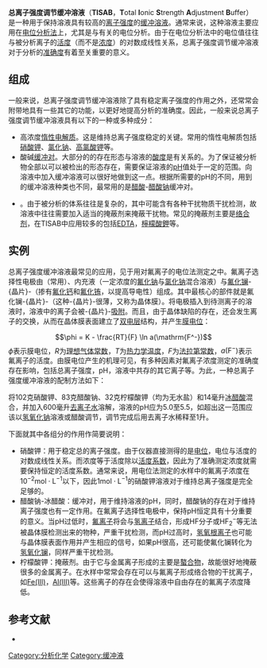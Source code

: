 '''总离子强度调节缓冲溶液'''（'''TISAB'''，'''T'''otal '''I'''onic '''S'''trength '''A'''djustment '''B'''uffer）是一种用于保持溶液具有较高的[[离子强度|离子强度]]的[[缓冲溶液|缓冲溶液]]。通常来说，这种溶液主要应用在[[电位分析法|电位分析法]]上，尤其是与{{link-en|离子选择性电极|ion selective electrode}}有关的电位分析。由于在电位分析法中的电位值往往与被分析离子的[[活度|活度]]（而不是[[浓度|浓度]]）的对数成线性关系，总离子强度调节缓冲溶液对于分析的[[准确度|准确度]]有着至关重要的意义。

==组成==
一般来说，总离子强度调节缓冲溶液除了具有稳定离子强度的作用之外，还常常会附带地具有一些其它的功能，以更好地提高分析的准确度。因此，一般来说总离子强度调节缓冲溶液具有以下的一种或多种成分：
* 高浓度[[惰性|惰性]][[电解质|电解质]]。这是维持总离子强度稳定的关键。常用的惰性电解质包括[[硝酸钾|硝酸钾]]、[[氯化钠|氯化钠]]、[[高氯酸钾|高氯酸钾]]等。
* 酸碱[[缓冲溶液|缓冲对]]。大部分的{{link-en|被分析物|analyte}}的存在形态与溶液的[[酸度|酸度]]是有关系的。为了保证被分析物全部以可以被检出的形态存在，需要保证溶液的[[pH|pH]]值处于一定的范围。向溶液中加入缓冲溶液可以很好地做到这一点。根据所需要的pH的不同，用到的缓冲溶液种类也不同，最常用的是[[醋酸|醋酸]]-[[醋酸钠|醋酸钠]]缓冲对。
* {{link-en|掩蔽剂|masking agent}}。由于被分析的体系往往是复杂的，其中可能含有各种干扰物质干扰检测，故溶液中往往需要加入适当的掩蔽剂来掩蔽干扰物。常见的掩蔽剂主要是[[络合剂|络合剂]]，在TISAB中应用较多的包括[[EDTA|EDTA]]，[[檸檬酸鉀|檸檬酸鉀]]等。

==实例==
总离子强度缓冲溶液最常见的应用，见于用{{link-en|氟离子选择性电极|fluoride selective electrode}}对氟离子的电位法测定之中。氟离子选择性电极由{{link-en|内参比电极|internal reference electrode}}（常用{{link-en|银-氯化银电极|silver chloride electrode}}）、内充液（一定浓度的[[氟化钠|氟化钠]]与[[氯化钠|氯化钠]]混合溶液）与[[氟化镧|氟化镧]]-{晶片}-（掺有[[氟化钙|氟化钙]]和[[氟化铕|氟化铕]]，以提高导电性）组成。其中最核心的部件就是氟化镧-{晶片}-（这种-{晶片}-很薄，又称为晶体膜）。将电极插入到待测离子的溶液时，溶液中的离子会被-{晶片}-[[吸附|吸附]]。而且，由于晶体缺陷的存在，还会发生离子的交换，从而在晶体膜表面建立了[[双电层|双电层]]结构，并产生[[膜电位|膜电位]]：
:<math> \phi = K - \frac{RT}{F} \ln a(\mathrm{F^-})</math>
<math>\phi</math>表示膜电位，<math>R</math>为[[理想气体常数|理想气体常数]]，<math>T</math>为[[热力学温度|热力学温度]]，<math>F</math>为[[法拉第常数|法拉第常数]]，<math>a(\mathrm{F^-})</math>表示氟离子的活度。由膜电位产生的机理可见，有多种因素对氟离子浓度测定的准确度存在影响，包括总离子强度，pH，溶液中共存的其它离子等。为此，一种总离子强度缓冲溶液的配制方法如下：

将102克硝酸钾、83克醋酸钠、32克柠檬酸钾（均为无水盐）和14毫升[[冰醋酸|冰醋酸]]混合，并加入600毫升[[去离子水|去离子水]]溶解，溶液的pH应为5.0至5.5，如超出这一范围应该以[[氢氧化钠|氢氧化钠]]溶液或醋酸调节，调节完成后用去离子水稀释至1升。

下面就其中各组分的作用作简要说明：
* 硝酸钾：用于稳定总的离子强度。由于仪器直接测得的是[[电位|电位]]，电位与活度的对数成线性关系。而浓度等于活度除以[[活度系数|活度系数]]，因此为了准确测定浓度就需要保持恒定的活度系数。通常来说，用电位法测定的水样中的氟离子浓度在<math>10^{-2}\mathrm{mol}\cdot \mathrm{L}^{-1}</math>以下，因此<math>1\mathrm{mol}\cdot\mathrm{L}^{-1}</math>的硝酸钾溶液对于维持总离子强度是完全足够的。
* 醋酸钠-冰醋酸：缓冲对，用于维持溶液的pH，同时，醋酸钠的存在对于维持离子强度也有一定作用。在氟离子选择性电极中，保持pH恒定具有十分重要的意义。当pH过低时，[[氟离子|氟离子]]将会与[[氢离子|氢离子]]结合，形成HF分子或HF<sub>2</sub><sup>−</sup>等无法被晶体膜检测出来的物种，严重干扰检测，而pH过高时，[[氢氧根离子|氢氧根离子]]也可能与晶体膜表面作用并产生相应的信号，如果pH很高，还可能使氟化镧转化为[[氢氧化镧|氢氧化镧]]，同样严重干扰检测。
* 柠檬酸钾：掩蔽剂。由于它与金属离子形成的主要是[[螯合物|螯合物]]，故能很好地掩蔽很多的金属离子。在水样中常常会存在可以与氟离子形成络合物的干扰离子，如[[铁|Fe(III)]]，[[铝|Al(III)]]等。这些离子的存在会使得溶液中自由存在的氟离子浓度降低。

==参考文献==
* {{cite book|editor=李克安|title=《分析化学教程》|publisher=北京大学出版社|date=2006年4月|chapter=电位分析法|isbn=7-301-08146-4}}

[[Category:分析化学|Category:分析化学]]
[[Category:缓冲液|Category:缓冲液]]